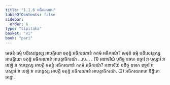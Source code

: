 ```yaml
---
title: "1.1.6 អធិករណវារ"
tableOfContents: false
sidebar:
  order: 6
type: "tipitaka"
basket: "vi"
book: "pari"
---
```



<DynamicBreadcrumb />

<Division number="185" book="pari">

<Paragraph number="582" book="pari">
មេថុនំ ធម្មំ បដិសេវន្តស្ស អាបត្តិយោ ចតុន្នំ អធិករណានំ កតមំ អធិករណំ? មេថុនំ ធម្មំ បដិសេវន្តស្ស អាបត្តិយោ ចតុន្នំ អធិករណានំ អាបត្តាធិករណំ …បេ… . (1)
</Paragraph>

<Paragraph number="583" book="pari">
អនាទរិយំ បដិច្ច ឧទកេ ឧច្ចារំ វា បស្សាវំ វា ខេឡំ វា ករោន្តស្ស អាបត្តិ ចតុន្នំ អធិករណានំ កតមំ អធិករណំ? អនាទរិយំ បដិច្ច ឧទកេ ឧច្ចារំ វា បស្សាវំ វា ខេឡំ វា ករោន្តស្ស អាបត្តិ ចតុន្នំ អធិករណានំ អាបត្តាធិករណំ. (2)

</Paragraph>
</Division>

<Paragraph number="584" type="center" book="pari">
អធិករណវារោ និដ្ឋិតោ ឆដ្ឋោ.
</Paragraph>